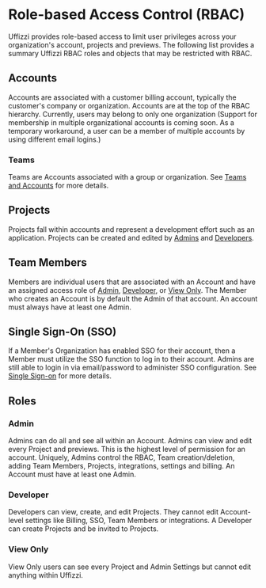# Role-based Access Control (RBAC)

Uffizzi provides role-based access to limit user privileges across your organization's account, projects and previews. The following list provides a summary Uffizzi RBAC roles and objects that may be restricted with RBAC.   

## Accounts

Accounts are associated with a customer billing account, typically the customer's company or organization. Accounts are at the top of the RBAC hierarchy. Currently, users may belong to only one organization (Support for membership in multiple organizational accounts is coming soon. As a temporary workaround, a user can be a member of multiple accounts by using different email logins.)  

### Teams

Teams are Accounts associated with a group or organization. See [Teams and Accounts](/cloud/teams-and-accounts) for more details.

## Projects  

Projects fall within accounts and represent a development effort such as an application. Projects can be created and edited by [Admins](#admin) and [Developers](#developer).  

## Team Members

Members are individual users that are associated with an Account and have an assigned access role of [Admin](#admin), [Developer](#developer), or [View Only](#view-only). The Member who creates an Account is by default the Admin of that account. An account must always have at least one Admin.

## Single Sign-On (SSO)

If a Member's Organization has enabled SSO for their account, then a Member must utilize the SSO function to log in to their account. Admins are still able to login in via email/password to administer SSO configuration. See [Single Sign-on](/cloud/sso) for more details.

## Roles 

### Admin  
Admins can do all and see all within an Account. Admins can view and edit every Project and previews. This is the highest level of permission for an account. Uniquely, Admins control the RBAC, Team creation/deletion, adding Team Members, Projects, integrations, settings and billing. An Account must have at least one Admin.

### Developer  
Developers can view, create, and edit Projects. They cannot edit Account-level settings like Billing, SSO, Team Members or integrations. A Developer can create Projects and be invited to Projects.  

### View Only    
View Only users can see every Project and Admin Settings but cannot edit anything within Uffizzi.
